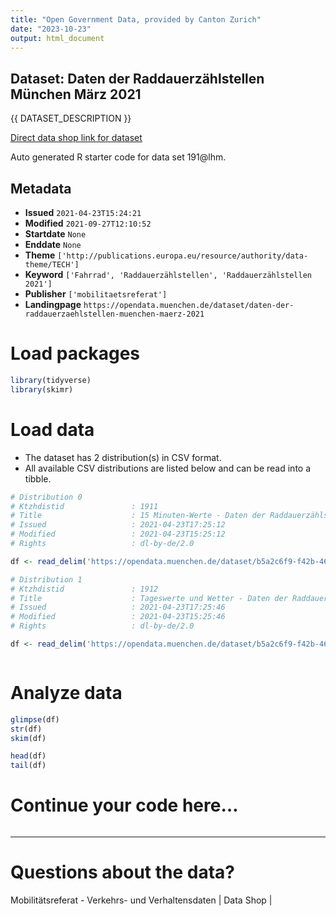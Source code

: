 ```yaml
---
title: "Open Government Data, provided by Canton Zurich"
date: "2023-10-23"
output: html_document
---
```


## Dataset: Daten der Raddauerzählstellen München März 2021

{{ DATASET_DESCRIPTION }}

[Direct data shop link for dataset](https://www.zh.ch/de/politik-staat/opendata.html#/datasets/191@lhm)

Auto generated R starter code for data set 191@lhm.

## Metadata

- **Issued** `2021-04-23T15:24:21`
- **Modified** `2021-09-27T12:10:52`
- **Startdate** `None`
- **Enddate** `None`
- **Theme** `['http://publications.europa.eu/resource/authority/data-theme/TECH']`
- **Keyword** `['Fahrrad', 'Raddauerzählstellen', 'Raddauerzählstellen 2021']`
- **Publisher** `['mobilitaetsreferat']`
- **Landingpage** `https://opendata.muenchen.de/dataset/daten-der-raddauerzaehlstellen-muenchen-maerz-2021`


# Load packages

```r

library(tidyverse)
library(skimr)

```

# Load data

-   The dataset has 2 distribution(s) in CSV format.
-   All available CSV distributions are listed below and can be read into a tibble.

```r

# Distribution 0
# Ktzhdistid               : 1911
# Title                    : 15 Minuten-Werte - Daten der Raddauerzählstellen München März 2021
# Issued                   : 2021-04-23T17:25:12
# Modified                 : 2021-04-23T15:25:12
# Rights                   : dl-by-de/2.0

df <- read_delim('https://opendata.muenchen.de/dataset/b5a2c6f9-f42b-46f9-9bed-44648a7ce6a9/resource/9ef47826-fc1b-48d7-b163-a780cb1bd35c/download/rad20210315min.csv')

# Distribution 1
# Ktzhdistid               : 1912
# Title                    : Tageswerte und Wetter - Daten der Raddauerzählstellen München März 2021
# Issued                   : 2021-04-23T17:25:46
# Modified                 : 2021-04-23T15:25:46
# Rights                   : dl-by-de/2.0

df <- read_delim('https://opendata.muenchen.de/dataset/b5a2c6f9-f42b-46f9-9bed-44648a7ce6a9/resource/e67b75e5-e66c-4511-818a-a81bfe403068/download/rad202103tage.csv')



```

# Analyze data

```r

glimpse(df)
str(df)
skim(df)

head(df)
tail(df)

```

# Continue your code here...

```r

```

------------------------------------------------------------------------

# Questions about the data?

Mobilitätsreferat - Verkehrs- und Verhaltensdaten | Data Shop | 
